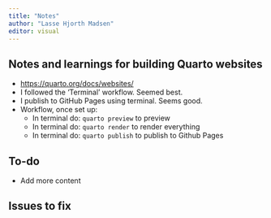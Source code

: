 ```yaml
---
title: "Notes"
author: "Lasse Hjorth Madsen"
editor: visual
---
```


## Notes and learnings for building Quarto websites

-   <https://quarto.org/docs/websites/>
-   I followed the 'Terminal' workflow. Seemed best.
-   I publish to GitHub Pages using terminal. Seems good. 
-   Workflow, once set up:
    -   In terminal do: `quarto preview` to preview
    -   In terminal do: `quarto render` to render everything
    -   In terminal do: `quarto publish` to publish to Github Pages

## To-do

-   Add more content

## Issues to fix

